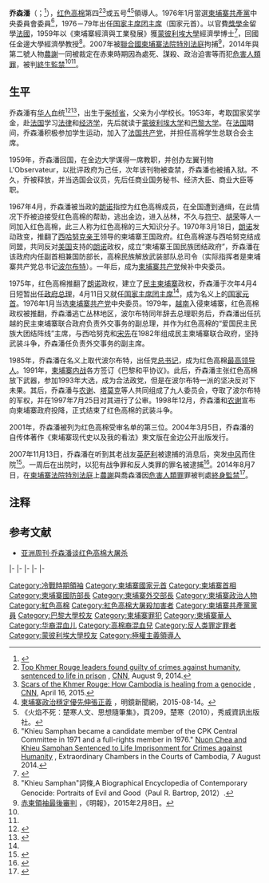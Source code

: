 {{NoteTA
|1=zh-hans:英萨利; zh-hant:英薩利;
}}
{{Infobox_officeholder
| name = 乔森潘
| image name = Khieu Samphan 2014.jpg
| width = 
|office       = [[民主柬埔寨|民主柬埔寨]][[柬埔寨国家元首列表|國家主席團主席]]
|term_start   = 1976年4月11日
|term_end     = 1979年1月7日
|leader       = [[波尔布特|波尔布特]]（党总书记）
|primeminister= [[波尔布特|波尔布特]]
|vicechairman =[[索平_(红色高棉)|索平]]、[[宁罗_(红色高棉)|宁罗]]
|predecessor  = [[诺罗敦·西哈努克|诺罗敦·西哈努克]]
|successor    =  无，职务废除
|office2      = [[民主柬埔寨|民主柬埔寨]][[柬埔寨政府首脑列表|政府總理]]
|term_start2   = 1976年4月4日
|term_end2     = 1976年5月13日
|head2         = [[诺罗敦·西哈努克|诺罗敦·西哈努克]]
|leader2       = [[波尔布特|波尔布特]]（党总书记）
|predecessor2  = [[宾努|宾努]]
|successor2    =  [[波尔布特|波尔布特]]
| Sex = [[男|男]]
| different name = 
| party = [[人民社会同盟|人民社会同盟]]（1958－1967）<br />[[柬埔寨共产党|柬埔寨共产党]]（1967－1981）<br />[[民主柬埔寨党|民主柬埔寨党]]（1981－1993）<br />柬埔寨国家统一党（1993－1997）<br />柬埔寨国家团结党（1997－1998）
| Native place = 
| nationality = [[柬埔寨|柬埔寨]] 
| date of birth = {{birth date and age|1931|7|27}}
| place of birth = [[File:Flag_of_French_Indochina.svg|25px]][[法屬印度支那聯邦|法屬印度支那聯邦]][[柬埔寨保護國|柬埔寨保護國]][[柴楨省|柴楨省]]伦多尔区
| date of death = 
| place of death = 
| spouse = 索索杰（So Socheat）
| relatives = 
| educate = [[蒙彼利埃大学|蒙彼利埃大学]]<br />[[巴黎大学|巴黎大学]]
| work = 
| past = 
| signature = 
}}
{{Contains Khmer text}}
'''乔森潘'''（{{kmr|k=ខៀវ សំផន|r=Khieu Samphan}}；{{bd|1931年|7月27日|catIdx=K}}<ref name=bbc2014>{{Cite news |url=https://www.bbc.com/zhongwen/simp/world/2014/08/140807_khmer_rouge_leaders_profile |title=新闻人物：红色高棉前高官农谢和乔森潘 |publisher=BBC |date=2014-08-07}}</ref>），[[红色高棉|红色高棉]]第四<ref name="cnn_trial_a">[http://edition.cnn.com/2014/08/07/world/asia/khmer-rouge-trial-verdict/ Top Khmer Rouge leaders found guilty of crimes against humanity, sentenced to life in prison] {{Wayback|url=http://edition.cnn.com/2014/08/07/world/asia/khmer-rouge-trial-verdict/ |date=20220315170929 }}, [[CNN|CNN]], August 9, 2014.</ref><ref name="cnn_trial_b">[http://edition.cnn.com/2015/04/16/asia/cambodia-khmer-rouge-anniversary/ Scars of the Khmer Rouge: How Cambodia is healing from a genocide] {{Wayback|url=http://edition.cnn.com/2015/04/16/asia/cambodia-khmer-rouge-anniversary/ |date=20211108034100 }}, [[CNN|CNN]], April 16, 2015.</ref>或五号<ref>[http://www.mingjingnews.com/MIB/news/news.aspx?ID=N000106438 柬埔寨政治穩定優先伸張正義] {{Wayback|url=http://www.mingjingnews.com/MIB/news/news.aspx?ID=N000106438 |date=20150914053244 }}，明鏡新聞網，2015-08-14。</ref><ref>《火焰不死：楚寒人文、思想隨筆集》，頁209，楚寒（2010），秀威資訊出版社。</REF>領導人。1976年1月當選[[柬埔寨共產黨|柬埔寨共產黨]]中央委員會委員<ref>"Khieu Samphan became a candidate member of the CPK Central Committee in 1971 and a full-rights member in 1976." [http://www.eccc.gov.kh/en/articles/nuon-chea-and-khieu-samphan-sentenced-life-imprisonment-crimes-against-humanity Nuon Chea and Khieu Samphan Sentenced to Life Imprisonment for Crimes against Humanity] {{Wayback|url=http://www.eccc.gov.kh/en/articles/nuon-chea-and-khieu-samphan-sentenced-life-imprisonment-crimes-against-humanity |date=20220421220547 }}, Extraordinary Chambers in the Courts of Cambodia, 7 August 2014.</ref>，1976－79年出任[[柬埔寨国家元首列表|国家主席团主席]]（国家元首）。以官費[[獎學金|獎學金]]留學[[法國|法國]]，1959年以《柬埔寨經濟與工業發展》獲[[蒙彼利埃大學|蒙彼利埃大學]]經濟學博士<ref>{{cite web|url=http://www.archive.org/details/IndochinaChronicle51-52Sept.-Nov.1976 |title=Indochina Chronicle 51-52; Sept.- Nov. 1976 "Underdevelopment in Cambodia" : Khieu Samphan 1931- : Free Download & Streaming : Internet Archive |publisher=Archive.org |date=2001-03-10 |accessdate=2012-07-26}}</ref>，回國任金邊大學經濟學教授<ref>"Khieu Samphan"詞條,A Biographical Encyclopedia of Contemporary Genocide: Portraits of Evil and Good（Paul R. Bartrop, 2012）.</ref>。2007年被[[聯合國|聯合國]][[柬埔寨法院特別法庭|柬埔寨法院特別法庭]]拘捕<ref>[http://indepth.mingpao.com/php/passage.php?seriesno=8&titleno=6 赤柬領袖最後審判] {{Wayback|url=http://indepth.mingpao.com/php/passage.php?seriesno=8&titleno=6 |date=20160304134703 }}，《明報》，2015年2月8日。</ref>，2014年與第二號人物[[農謝|農謝]]一同被裁定在赤柬時期因為處死、謀殺、政治迫害等而犯[[危害人類罪|危害人類罪]]，被判[[終生監禁|終生監禁]]<ref name="cnn_trial_a"/><ref name="cnn_trial_b"/>。

== 生平 ==
乔森潘有[[华人|华人]]血统<ref>{{cite news | first=Touch | last=Bora | url=http://www.phnompenhpost.com/TXT/letters/l1402-2.htm | title=Debating Genocide | date=2005-02 | accessdate=2007-11-19 | language=en | publisher=The Phnom Penh post | archive-date=2007-11-25 | archive-url=https://web.archive.org/web/20071125044923/http://www.phnompenhpost.com/TXT/letters/l1402-2.htm | dead-url=no }}</ref><ref>{{cite journal |last=Bora |first=Touch |title=Jurisdictional and Definitional Issues |journal=Khmer Institute |url=http://www.khmerinstitute.org/articles/art03b.html |accessdate=2007-11-19 |archive-date=2018-11-06 |archive-url=https://web.archive.org/web/20181106192220/http://www.khmerinstitute.org/articles/art03b.html |dead-url=no }}</ref>，出生于[[柴桢省|柴桢省]]，父亲为小学校长。1953年，考取国家奖学金，赴[[法国|法国]]学习[[法律|法律]]和[[经济学|经济学]]，先后就读于[[蒙彼利埃大学|蒙彼利埃大学]]和[[巴黎大学|巴黎大学]]。在[[法国|法国]]期间，乔森潘积极参加学生运动，加入了[[法国共产党|法国共产党]]，并担任高棉学生总联合会主席。

1959年，乔森潘回国，在金边大学谋得一席教职，并创办左翼刊物L'Observateur，以批评政府为己任，次年该刊物被查禁，乔森潘也被捕入狱。不久，乔被释放，并当选国会议员，先后任商业国务秘书、经济大臣、商业大臣等职。

1967年4月，乔森潘被当政的[[朗诺|朗诺]]指控为红色高棉成员，在全国遭到通缉，在此情况下乔被迫接受红色高棉的帮助，逃出金边，进入丛林，不久与[[符宁|符宁]]、[[胡榮_(紅色高棉)|胡荣]]等人一同加入红色高棉，此三人称为红色高棉的三大知识分子。1970年3月18日，[[朗诺|朗诺]]发动政变，推翻了[[西哈努克亲王|西哈努克亲王]]领导的柬埔寨王国政府。红色高棉遂与西哈努克结成同盟，共同反对[[美国|美国]]支持的[[朗诺|朗诺]]政权，成立“柬埔寨王国民族团结政府”，乔森潘在该政府内任副首相兼国防部长，高棉民族解放武装部队总司令（实际指挥者是柬埔寨共产党总书记[[波尔布特|波尔布特]]）。一年后，成为[[柬埔寨共产党|柬埔寨共产党]]候补中央委员。

1975年，红色高棉推翻了[[朗诺|朗诺]]政权，建立了[[民主柬埔寨|民主柬埔寨]]政权，乔森潘于次年4月4日短暂出任[[柬埔寨政府首脑列表|政府总理]]，4月11日又就任[[柬埔寨国家元首列表|国家主席团主席]]<ref name=bbc2014/>，成为名义上的[[虚位元首|国家元首]]。1976年1月当选[[柬埔寨共产党|柬埔寨共产党]]中央委员。1979年，[[越南|越南]]入侵柬埔寨，红色高棉政权被推翻，乔森潘逃亡丛林地区，波尔布特同年辞去总理职务后，乔森潘出任抗越的民主柬埔寨联合政府负责外交事务的副总理，并作为红色高棉的“爱国民主民族大团结阵线”主席，与西哈努克和[[宋先|宋先]]在1982年组成民主柬埔寨联合政府，坚持武装斗争，乔森潘任负责外交事务的副主席。

1985年，乔森潘在名义上取代波尔布特，出任党[[总书记|总书记]]，成为红色高棉[[最高领导人|最高领导人]]。1991年，[[柬埔寨内战|柬埔寨内战]]各方签订《巴黎和平协议》。此后，乔森潘主张红色高棉放下武器，参加1993年大选，成为合法政党，但是在波尔布特一派的坚决反对下未果。其后，乔森潘与[[农谢|农谢]]、[[塔莫克|塔莫克]]等人共同组成了九人委员会，夺取了波尔布特的军权，并在1997年7月25日对其进行了公审。1998年12月，乔森潘和[[农谢|农谢]]宣布向柬埔寨政府投降，正式结束了红色高棉的武装斗争。

2001年，乔森潘被列为红色高棉受审名单的第三位。2004年3月5日，乔森潘的自传体著作《柬埔寨现代史以及我的看法》柬文版在金边公开出版发行。

2007年11月13日，乔森潘在听到其老战友[[英萨利|英萨利]]被逮捕的消息后，突发[[中风|中风]]而住院<ref name="ap-2007-11-13">{{cite news |first=Sopheng |last=Cheang |title=Khmer Rouge Ex-Head of State Has Stroke |url=http://ap.google.com/article/ALeqM5hEKp0XY_sPnBc_kOhL9FxJXRC4TwD8SSSU8G1 |publisher=The Associated Press |date=2007-11-13 |accessdate=2007-11-13 |language=en |deadurl=yes |archiveurl=https://web.archive.org/web/20071124043152/http://ap.google.com/article/ALeqM5hEKp0XY_sPnBc_kOhL9FxJXRC4TwD8SSSU8G1 |archivedate=2007-11-24 }}</ref>。一周后在出院时，以犯有战争罪和反人类罪的罪名被逮捕<ref name=Ker>{{cite news |first=Munthit |last=Ker |title=Ex-Khmer Rouge Head of State Charged |url=http://ap.google.com/article/ALeqM5hEKp0XY_sPnBc_kOhL9FxJXRC4TwD8T0S8OG0 |publisher=The Associated Press |date=2007-11-19 |accessdate=2007-11-19 |language=en |deadurl=yes |archiveurl=https://web.archive.org/web/20071123180605/http://ap.google.com/article/ALeqM5hEKp0XY_sPnBc_kOhL9FxJXRC4TwD8T0S8OG0 |archivedate=2007-11-23 }}</ref>。2014年8月7日，在[[柬埔寨法院特別法庭|柬埔寨法院特別法庭]]上[[農謝|農謝]]與喬森潘因[[危害人類罪|危害人類罪]]罪被判處[[終身監禁|終身監禁]]<ref>{{cite news | title = Top Khmer Rouge leaders found guilty of crimes against humanity, face life sentences | first = Tim | last = Hume | publisher = CNN | url = http://www.cnn.com/2014/08/06/world/asia/cambodia-khmer-rouge-verdict-explainer/index.html | date = 2014-08-06 | accessdate = 2014-08-06 | language = en | archive-date = 2020-10-27 | archive-url = https://web.archive.org/web/20201027085428/https://www.cnn.com/2014/08/06/world/asia/cambodia-khmer-rouge-verdict-explainer/index.html | dead-url = no }}</ref>。

== 注释 ==
{{reflist}}

== 参考文献 ==
{{Commonscat|Khieu Samphan}}
* [http://news.sina.com.cn/o/2005-06-02/04326054208s.shtml 亚洲周刊·乔森潘谈红色高棉大屠杀] {{Wayback|url=http://news.sina.com.cn/o/2005-06-02/04326054208s.shtml |date=20190513181716 }}

{{s-start}}
{{s-off}}
{{s-bef |before = [[宾努|宾努]]}}
{{s-ttl |title = [[民主柬埔寨|民主柬埔寨]][[柬埔寨政府首脑列表|政府总理]]
 |years = 1976}}
{{s-aft |after = [[波尔布特|波尔布特]]}}
|-
{{s-bef |before = [[诺罗敦·西哈努克|诺罗敦·西哈努克]]<br /><small>国家元首</small>}}
{{s-ttl |title = [[民主柬埔寨|民主柬埔寨]][[柬埔寨国家元首列表|国家主席团主席]]
 |years = 1976–1979}}
{{s-aft |after = [[韩桑林|韩桑林]]<br /><small>人民革命委员会主席</small>}}
|-
{{s-bef |before = [[波尔布特|波尔布特]]}}
{{s-ttl |title = [[柬埔寨政府首脑列表|民主柬埔寨政府总理]]
 |years = 1980–1982}}
{{s-aft |after = [[宋成|宋成]]}}
|-
{{s-bef |before = [[英萨利|英萨利]]}}
{{s-ttl |title = [[民主柬埔寨|民主柬埔寨]]外交部长
 |years = 1982–1991}}
{{s-aft |after = 无}}
|-
{{s-ppo}}
{{s-bef |before = [[波尔布特|波尔布特]]}}
{{s-ttl |title = [[民主柬埔寨党|民主柬埔寨党]][[总书记|总书记]]
 |years = 1985–1998}}
{{s-aft |after = 无，政党解散}}
|-
{{s-end}}
{{柬埔寨首相}}
{{红色高棉}}
{{红色高棉大屠杀}}
{{柬埔寨法院特別法庭的卷宗及被告}}
{{冷戰相關人物}}
{{Authority control}}
{{DEFAULTSORT:Khieu Samphan}}
[[Category:冷戰時期領袖|Category:冷戰時期領袖]]
[[Category:柬埔寨國家元首|Category:柬埔寨國家元首]]
[[Category:柬埔寨首相|Category:柬埔寨首相]]
[[Category:柬埔寨國防部長|Category:柬埔寨國防部長]]
[[Category:柬埔寨外交部長|Category:柬埔寨外交部長]]
[[Category:柬埔寨政治人物|Category:柬埔寨政治人物]]
[[Category:紅色高棉|Category:紅色高棉]]
[[Category:紅色高棉大屠殺加害者|Category:紅色高棉大屠殺加害者]]
[[Category:柬埔寨共產黨黨員|Category:柬埔寨共產黨黨員]]
[[Category:巴黎大學校友|Category:巴黎大學校友]]
[[Category:柬埔寨罪犯|Category:柬埔寨罪犯]]
[[Category:柬埔寨華人|Category:柬埔寨華人]]
[[Category:华裔混血儿|Category:华裔混血儿]]
[[Category:高棉裔混血兒|Category:高棉裔混血兒]]
[[Category:反人类罪定罪者|Category:反人类罪定罪者]]
[[Category:蒙彼利埃大學校友|Category:蒙彼利埃大學校友]]
[[Category:極權主義領導人|Category:極權主義領導人]]